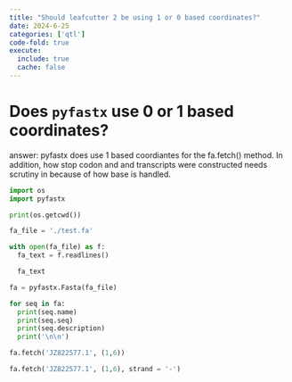 ```yaml
---
title: "Should leafcutter 2 be using 1 or 0 based coordinates?"
date: 2024-6-25
categories: ['qtl']
code-fold: true
execute:
  include: true
  cache: false
---
```



# Does `pyfastx` use 0 or 1 based coordinates?


answer: pyfastx does use 1 based coordiantes for the fa.fetch() method. In addition, how stop codon and and transcripts were constructed needs scrutiny in because of how base is handled. 


```python
import os
import pyfastx
```


```python
print(os.getcwd())
```


```python
fa_file = './test.fa'

```

```python
with open(fa_file) as f:
  fa_text = f.readlines()
```

```python
  fa_text
```


```python
fa = pyfastx.Fasta(fa_file)
```



```python
for seq in fa:
  print(seq.name)
  print(seq.seq)
  print(seq.description)
  print('\n\n')
```


```python
fa.fetch('JZ822577.1', (1,6))
```

```python
fa.fetch('JZ822577.1', (1,6), strand = '-')
```

